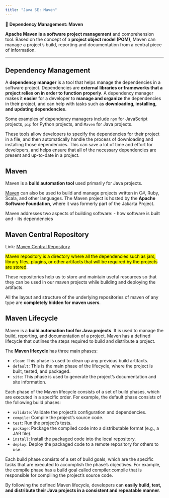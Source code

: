```yaml
---
title: "Java SE: Maven"
---
```


::: {.summary}

📘 **Dependency Management: Maven**

**Apache Maven is a software project management** and comprehension tool. Based on the concept of a **project object model (POM)**, Maven can manage a project's build, reporting and documentation from a central piece of information.
:::

---

## Dependency Management

A **dependency manager** is a tool that helps manage the dependencies in a software project. Dependencies are **external libraries or frameworks that a project relies on in order to function properly**. A dependency manager makes it **easier** for a developer to **manage and organize** the dependencies in their project, and can help with tasks such as **downloading, installing, and updating dependencies**.

Some examples of dependency managers include `npm` for JavaScript projects, `pip` for Python projects, and `Maven` for Java projects.

These tools allow developers to specify the dependencies for their project in a file, and then automatically handle the process of downloading and installing those dependencies. This can save a lot of time and effort for developers, and helps ensure that all of the necessary dependencies are present and up-to-date in a project.


## Maven

Maven is a **build automation tool** used primarily for Java projects.

[Maven](https://maven.apache.org/) can also be used to build and manage projects written in C#, Ruby, Scala, and other languages. The Maven project is hosted by the **Apache Software Foundation**, where it was formerly part of the Jakarta Project.

Maven addresses two aspects of building software:
- how software is built and
- its dependencies

## Maven Central Repository

Link: [Maven Central Repository](https://mvnrepository.com/)

<mark>Maven repository is a directory where all the dependencies such as jars, library files, plugins, or other artifacts that will be required by the projects are stored</mark>.

These repositories help us to store and maintain useful resources so that they can be used in our maven projects while building and deploying the artifacts.

All the layout and structure of the underlying repositories of maven of any type are **completely hidden for maven users**.

## Maven Lifecycle

Maven is a **build automation tool for Java projects**. It is used to manage the build, reporting, and documentation of a project. Maven has a defined lifecycle that outlines the steps required to build and distribute a project.

The **Maven lifecycle** has three main phases:

- `clean`: This phase is used to clean up any previous build artifacts.
- `default`: This is the main phase of the lifecycle, where the project is built, tested, and packaged.
- `site`: This phase is used to generate the project's documentation and site information.

Each phase of the Maven lifecycle consists of a set of build phases, which are executed in a specific order. For example, the default phase consists of the following build phases:

- `validate`: Validate the project's configuration and dependencies.
- `compile`: Compile the project's source code.
- `test`: Run the project's tests.
- `package`: Package the compiled code into a distributable format (e.g., a JAR file).
- `install`: Install the packaged code into the local repository.
- `deploy`: Deploy the packaged code to a remote repository for others to use.

Each build phase consists of a set of build goals, which are the specific tasks that are executed to accomplish the phase's objectives. For example, the compile phase has a build goal called compiler:compile that is responsible for compiling the project's source code.

By following the defined Maven lifecycle, developers can **easily build, test, and distribute their Java projects in a consistent and repeatable manner**.
